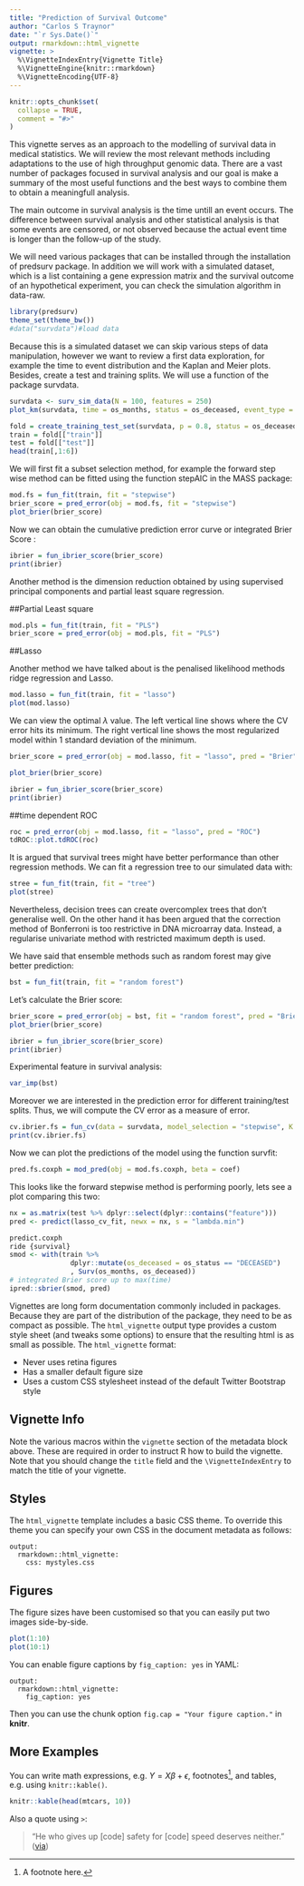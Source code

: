 ```yaml
---
title: "Prediction of Survival Outcome"
author: "Carlos S Traynor"
date: "`r Sys.Date()`"
output: rmarkdown::html_vignette
vignette: >
  %\VignetteIndexEntry{Vignette Title}
  %\VignetteEngine{knitr::rmarkdown}
  %\VignetteEncoding{UTF-8}
---
```


```r
knitr::opts_chunk$set(
  collapse = TRUE,
  comment = "#>"
)
```

This vignette serves as an approach to the modelling of survival data in medical statistics. We will review the most relevant methods including adaptations to the use of high throughput genomic data. There are a vast number of packages focused in survival analysis and our goal is make a summary of the most useful functions and the best ways to combine them to obtain a meaningfull analysis.  

The main outcome in survival analysis is the time untill an event occurs. The difference between survival analysis and other statistical analysis is that some events are censored, or not observed because the actual event time is longer than the follow-up of the study.

We will need various packages that can be installed through the installation of predsurv package. In addition we will work with a simulated dataset,  which is a list containing a gene expression matrix and the survival outcome of an hypothetical experiment, you can check the simulation algorithm in data-raw.
```r
library(predsurv)
theme_set(theme_bw())
#data("survdata")#load data
```
Because this is a  simulated dataset we can skip various steps of data manipulation, however we want to review a first data exploration, for example the time to event distribution and the Kaplan and Meier plots. Besides, create a test and training splits. We will use a function of the package survdata.


```r
survdata <- surv_sim_data(N = 100, features = 250)
plot_km(survdata, time = os_months, status = os_deceased, event_type = 1)
```

```r
fold = create_training_test_set(survdata, p = 0.8, status = os_deceased)
train = fold[["train"]]
test = fold[["test"]]
head(train[,1:6])
```

We will first fit a subset selection method, for example the forward step wise method can be fitted using the function stepAIC in the MASS package:
```r
mod.fs = fun_fit(train, fit = "stepwise")
brier_score = pred_error(obj = mod.fs, fit = "stepwise")
plot_brier(brier_score)
```

Now we can obtain the cumulative prediction error curve or integrated Brier Score :
```r
ibrier = fun_ibrier_score(brier_score)
print(ibrier)
```


Another method is the dimension reduction obtained by using supervised principal components and partial least square regression. 

##Partial Least square

```r
mod.pls = fun_fit(train, fit = "PLS")
brier_score = pred_error(obj = mod.pls, fit = "PLS")
```

##Lasso

Another method we have talked about is the penalised likelihood methods ridge regression and Lasso.

```r
mod.lasso = fun_fit(train, fit = "lasso")
plot(mod.lasso)
```

We can view the optimal $\lambda$ value. The left vertical line shows where the CV error hits its minimum. The right vertical line shows the most regularized model within 1 standard deviation of the minimum.

```r
brier_score = pred_error(obj = mod.lasso, fit = "lasso", pred = "Brier")

plot_brier(brier_score)
```

```r
ibrier = fun_ibrier_score(brier_score)
print(ibrier)
```

##time dependent ROC

```r
roc = pred_error(obj = mod.lasso, fit = "lasso", pred = "ROC")
tdROC::plot.tdROC(roc)
```
It is argued that survival trees might have better performance than other regression methods. We can fit a regression tree to our simulated data with:

```r
stree = fun_fit(train, fit = "tree")
plot(stree)
```

Nevertheless, decision trees can create overcomplex trees that don't generalise well. On the other hand it has been argued that the correction method of Bonferroni is too restrictive in DNA microarray data. Instead, a regularise univariate method with restricted maximum depth is used.

We have said that ensemble methods such as random forest may give better prediction:

```r
bst = fun_fit(train, fit = "random forest")
```

Let's calculate the Brier score:
```R
brier_score = pred_error(obj = bst, fit = "random forest", pred = "Brier")
plot_brier(brier_score)
```

```r
ibrier = fun_ibrier_score(brier_score)
print(ibrier)
```

Experimental feature in survival analysis:
```R
var_imp(bst)
```



Moreover we are interested in the prediction error for different training/test splits. Thus, we will compute the CV error as a measure of error.
```r
cv.ibrier.fs = fun_cv(data = survdata, model_selection = "stepwise", K = 10) 
print(cv.ibrier.fs)
```

Now we can plot the predictions of the model using the function survfit:
```r
pred.fs.coxph = mod_pred(obj = mod.fs.coxph, beta = coef)
```

This looks like the forward stepwise method is performing poorly, lets see a plot comparing this two:

```r
nx = as.matrix(test %>% dplyr::select(dplyr::contains("feature")))
pred <- predict(lasso_cv_fit, newx = nx, s = "lambda.min")
```

```r
predict.coxph
ride {survival}
smod <- with(train %>%
               dplyr::mutate(os_deceased = os_status == "DECEASED")
               , Surv(os_months, os_deceased))
# integrated Brier score up to max(time)
ipred::sbrier(smod, pred)
```


Vignettes are long form documentation commonly included in packages. Because they are part of the distribution of the package, they need to be as compact as possible. The `html_vignette` output type provides a custom style sheet (and tweaks some options) to ensure that the resulting html is as small as possible. The `html_vignette` format:

- Never uses retina figures
- Has a smaller default figure size
- Uses a custom CSS stylesheet instead of the default Twitter Bootstrap style

## Vignette Info

Note the various macros within the `vignette` section of the metadata block above. These are required in order to instruct R how to build the vignette. Note that you should change the `title` field and the `\VignetteIndexEntry` to match the title of your vignette.

## Styles

The `html_vignette` template includes a basic CSS theme. To override this theme you can specify your own CSS in the document metadata as follows:

    output: 
      rmarkdown::html_vignette:
        css: mystyles.css

## Figures

The figure sizes have been customised so that you can easily put two images side-by-side. 

```r
plot(1:10)
plot(10:1)
```

You can enable figure captions by `fig_caption: yes` in YAML:

    output:
      rmarkdown::html_vignette:
        fig_caption: yes

Then you can use the chunk option `fig.cap = "Your figure caption."` in **knitr**.

## More Examples

You can write math expressions, e.g. $Y = X\beta + \epsilon$, footnotes^[A footnote here.], and tables, e.g. using `knitr::kable()`.

```r
knitr::kable(head(mtcars, 10))
```

Also a quote using `>`:

> "He who gives up [code] safety for [code] speed deserves neither."
([via](https://twitter.com/hadleywickham/status/504368538874703872))
